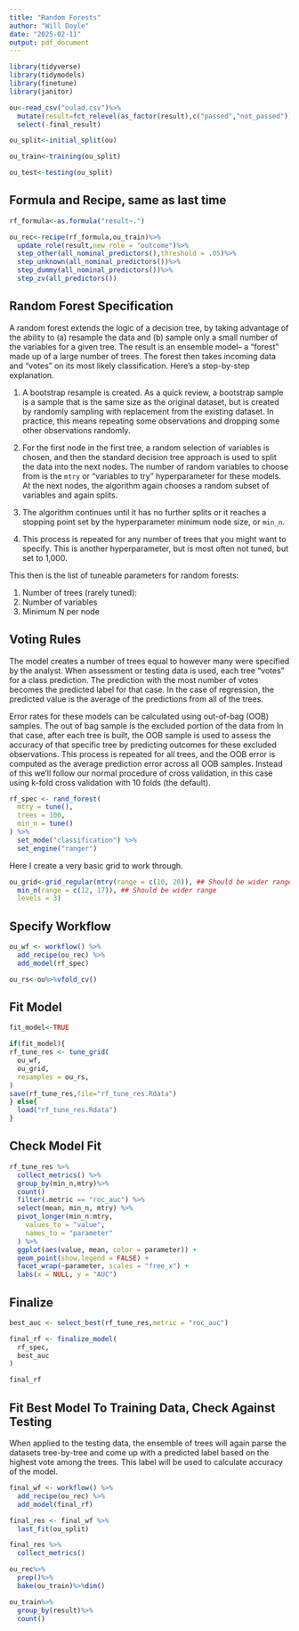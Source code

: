 ```yaml
---
title: "Random Forests"
author: "Will Doyle"
date: "2025-02-11"
output: pdf_document
---
```


```r
library(tidyverse)
library(tidymodels)
library(finetune)
library(janitor)
```


```r
ou<-read_csv("oulad.csv")%>%
  mutate(result=fct_relevel(as_factor(result),c("passed","not_passed")))%>%
  select(-final_result)
```

```r
ou_split<-initial_split(ou)

ou_train<-training(ou_split)

ou_test<-testing(ou_split)
```




## Formula and Recipe, same as last time

```r
rf_formula<-as.formula("result~.")
```


```r
ou_rec<-recipe(rf_formula,ou_train)%>%
  update_role(result,new_role = "outcome")%>%
  step_other(all_nominal_predictors(),threshold = .05)%>%
  step_unknown(all_nominal_predictors())%>%
  step_dummy(all_nominal_predictors())%>%
  step_zv(all_predictors())
```


## Random Forest Specification

A random forest extends the logic of a decision tree, by taking advantage of the 
ability to (a) resample the data and (b) sample only a small number of the variables for a given tree. The result is an ensemble model-- a "forest" made up of a large number of trees. The forest then takes incoming data and "votes" on its most likely classification. Here's a step-by-step explanation.

1. A bootstrap resample is created. As a quick review, a bootstrap sample is a sample that is the same size as the original dataset, but is created by randomly sampling with replacement from the existing dataset. In practice, this means repeating some observations and dropping some other observations randomly. 

2. For the first node in the first tree, a random selection of variables is chosen, and then the standard decision tree approach is used to split the data into the next nodes. The number of random variables to choose from is the `mtry` or "variables to try" hyperparameter for these models. At the next nodes, the algorithm again chooses a random subset of variables and again splits. 

3. The algorithm continues until it has no further splits or it reaches a stopping point set by the hyperparameter minimum node size, or `min_n`. 

4. This process is repeated for any number of trees that you might want to specify. This is another hyperparameter, but is most often not tuned, but set to 1,000.

This then is the list of tuneable parameters for random forests:

1. Number of trees (rarely tuned):  
2. Number of variables
3. Minimum N per node

## Voting Rules

The model creates a number of trees equal to however many were specified by the analyst. When assessment or testing data is used, each tree "votes" for a class prediction. The prediction with the most number of votes becomes the predicted label for that case. In the case of regression, the predicted value is the average of the predictions from all of the trees. 

Error rates for these models can be calculated using out-of-bag (OOB) samples. The out of bag sample is the excluded portion of the data from   In that case, after each tree is built, the OOB sample is used to assess the accuracy of that specific tree by predicting outcomes for these excluded observations. This process is repeated for all trees, and the OOB error is computed as the average prediction error across all OOB samples. Instead of this we'll follow our normal procedure of cross validation, in this case using k-fold cross validation with 10 folds (the default). 

```r
rf_spec <- rand_forest(
  mtry = tune(),
  trees = 100, 
  min_n = tune()
) %>%
  set_mode("classification") %>%
  set_engine("ranger")
```

Here I create a very basic grid to work through. 

```r
ou_grid<-grid_regular(mtry(range = c(10, 20)), ## Should be wider range
  min_n(range = c(12, 17)), ## Should be wider range
  levels = 3)
```

## Specify Workflow

```r
ou_wf <- workflow() %>%
  add_recipe(ou_rec) %>%
  add_model(rf_spec)
```

```r
ou_rs<-ou%>%vfold_cv()
```

## Fit Model

```r
fit_model<-TRUE

if(fit_model){
rf_tune_res <- tune_grid(
  ou_wf,
  ou_grid,
  resamples = ou_rs,
)
save(rf_tune_res,file="rf_tune_res.Rdata")
} else{
  load("rf_tune_res.Rdata")
}
```


## Check Model Fit

```r
rf_tune_res %>%
  collect_metrics() %>%
  group_by(min_n,mtry)%>%
  count()
  filter(.metric == "roc_auc") %>%
  select(mean, min_n, mtry) %>%
  pivot_longer(min_n:mtry,
    values_to = "value",
    names_to = "parameter"
  ) %>%
  ggplot(aes(value, mean, color = parameter)) +
  geom_point(show.legend = FALSE) +
  facet_wrap(~parameter, scales = "free_x") +
  labs(x = NULL, y = "AUC")
```


## Finalize

```r
best_auc <- select_best(rf_tune_res,metric = "roc_auc")

final_rf <- finalize_model(
  rf_spec,
  best_auc
)

final_rf
```


## Fit Best Model To Training Data, Check Against Testing

When applied to the testing data, the ensemble of trees will again parse the datasets tree-by-tree and come up with a predicted label based on the highest vote among the trees. This label will be used to calculate accuracy of the model. 

```r
final_wf <- workflow() %>%
  add_recipe(ou_rec) %>%
  add_model(final_rf)

final_res <- final_wf %>%
  last_fit(ou_split)

final_res %>%
  collect_metrics()

ou_rec%>%
  prep()%>%
  bake(ou_train)%>%dim()

ou_train%>%
  group_by(result)%>%
  count()
```
